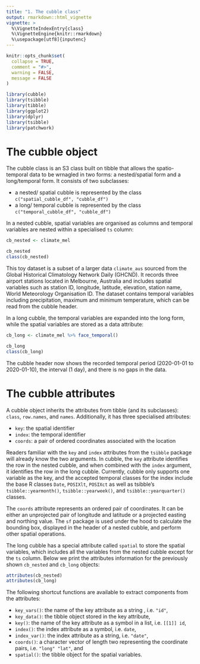 ```yaml
---
title: "1. The cubble class"
output: rmarkdown::html_vignette
vignette: >
  %\VignetteIndexEntry{class}
  %\VignetteEngine{knitr::rmarkdown}
  %\usepackage[utf8]{inputenc}
---
```


```r
knitr::opts_chunk$set(
  collapse = TRUE,
  comment = "#>",
  warning = FALSE, 
  message = FALSE
)
```

```r
library(cubble)
library(tsibble)
library(tibble)
library(ggplot2)
library(dplyr)
library(tsibble)
library(patchwork)
```

# The cubble object

The cubble class is an S3 class built on tibble that allows the spatio-temporal data to be wrnagled in two forms: a nested/spatial form and a long/temporal form. It consists of two subclasses: 

  - a nested/ spatial cubble is represented by the class `c("spatial_cubble_df", "cubble_df")`
  - a long/ temporal cubble is represented by the class `c("temporal_cubble_df", "cubble_df")`

In a nested cubble, spatial variables are organised as columns and temporal variables are nested within a specialised `ts` column: 

```r
cb_nested <- climate_mel
```

```r
cb_nested
class(cb_nested)
```

This toy dataset is a subset of a larger data `climate_aus` sourced from the Global Historical Climatology Network Daily (GHCND). It records three airport stations located in Melbourne, Australia and includes spatial variables such as station ID, longitude, latitude, elevation, station name, World Meteorology Organisation ID. The dataset contains temporal variables including precipitation, maximum and minimum temperature, which can be read from the cubble header. 

In a long cubble, the temporal variables are expanded into the long form, while the spatial variables are stored as a data attribute: 

```r
cb_long <- climate_mel %>% face_temporal()
```

```r
cb_long
class(cb_long)
```

The cubble header now shows the recorded temporal period (2020-01-01 to 2020-01-10), the interval (1 day), and there is no gaps in the data.

# The cubble attributes

A cubble object inherits the attributes from tibble (and its subclasses): `class`, `row.names`, and `names`. Additionally, it has three specialised attributes: 

  - `key`: the spatial identifier
  - `index`: the temporal identifier
  - `coords`: a pair of ordered coordinates associated with the location
  
Readers familiar with the `key` and `index` attributes from the `tsibble` package will already know the two arguments. In cubble, the `key` attribute identifies the row in the nested cubble, and when combined with the `index` argument, it identifies the row in the long cubble. Currently, cubble only supports one variable as the key, and the accepted temporal classes for the index include the base R classes `Date`, `POSIXlt`, `POSIXct` as well as tsibble's `tsibble::yearmonth()`, `tsibble::yearweek()`, and `tsibble::yearquarter()` classes.

The `coords` attribute represents an ordered pair of coordinates. It can be either an unprojected pair of longitude and latitude or a projected easting and northing value. The `sf` package is used under the hood to calculate the bounding box, displayed in the header of a nested cubble, and perform other spatial operations.

The long cubble has a special attribute called `spatial` to store the spatial variables, which includes all the variables from the nested cubble except for the `ts` column. Below we print the attributes information for the previously shown `cb_nested` and `cb_long` objects:

```r
attributes(cb_nested)
attributes(cb_long)
```

The following shortcut functions are available to extract components from the attributes:

  - `key_vars()`: the name of the key attribute as a string , i.e. `"id"`, 
  - `key_data()`: the tibble object stored in the key attribute,
  - `key()`: the name of the key attribute as a symbol in a list, i.e. `[[1]] id`,
  - `index()`: the index attribute as a symbol, i.e. `date`,
  - `index_var()`: the index attribute as a string, i.e. `"date"`,
  - `coords()`: a character vector of length two representing the coordinate pairs, i.e. `"long" "lat"`, and
  - `spatial()`: the tibble object for the spatial variables.

